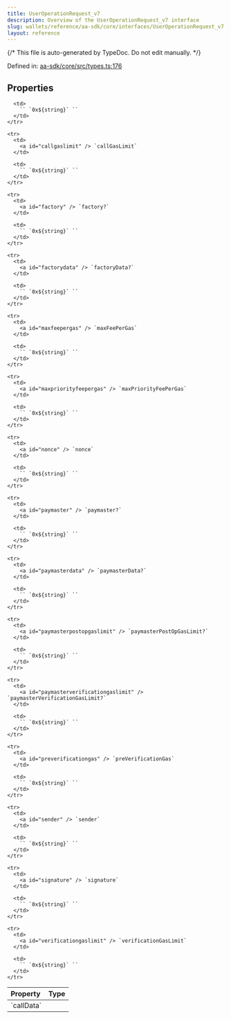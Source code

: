 ```yaml
---
title: UserOperationRequest_v7
description: Overview of the UserOperationRequest_v7 interface
slug: wallets/reference/aa-sdk/core/interfaces/UserOperationRequest_v7
layout: reference
---
```


{/* This file is auto-generated by TypeDoc. Do not edit manually. */}

Defined in: [aa-sdk/core/src/types.ts:176](https://github.com/alchemyplatform/aa-sdk/blob/dc58c113ff1eeb06d4b3f76c505cbbaad47db8fc/aa-sdk/core/src/types.ts#L176)

## Properties

<table>
  <thead>
    <tr>
      <th align="left">Property</th>
      <th align="left">Type</th>
    </tr>
  </thead>

  <tbody>
    <tr>
      <td>
        <a id="calldata" /> `callData`
      </td>

      <td>
        `` `0x${string}` ``
      </td>
    </tr>

    <tr>
      <td>
        <a id="callgaslimit" /> `callGasLimit`
      </td>

      <td>
        `` `0x${string}` ``
      </td>
    </tr>

    <tr>
      <td>
        <a id="factory" /> `factory?`
      </td>

      <td>
        `` `0x${string}` ``
      </td>
    </tr>

    <tr>
      <td>
        <a id="factorydata" /> `factoryData?`
      </td>

      <td>
        `` `0x${string}` ``
      </td>
    </tr>

    <tr>
      <td>
        <a id="maxfeepergas" /> `maxFeePerGas`
      </td>

      <td>
        `` `0x${string}` ``
      </td>
    </tr>

    <tr>
      <td>
        <a id="maxpriorityfeepergas" /> `maxPriorityFeePerGas`
      </td>

      <td>
        `` `0x${string}` ``
      </td>
    </tr>

    <tr>
      <td>
        <a id="nonce" /> `nonce`
      </td>

      <td>
        `` `0x${string}` ``
      </td>
    </tr>

    <tr>
      <td>
        <a id="paymaster" /> `paymaster?`
      </td>

      <td>
        `` `0x${string}` ``
      </td>
    </tr>

    <tr>
      <td>
        <a id="paymasterdata" /> `paymasterData?`
      </td>

      <td>
        `` `0x${string}` ``
      </td>
    </tr>

    <tr>
      <td>
        <a id="paymasterpostopgaslimit" /> `paymasterPostOpGasLimit?`
      </td>

      <td>
        `` `0x${string}` ``
      </td>
    </tr>

    <tr>
      <td>
        <a id="paymasterverificationgaslimit" /> `paymasterVerificationGasLimit?`
      </td>

      <td>
        `` `0x${string}` ``
      </td>
    </tr>

    <tr>
      <td>
        <a id="preverificationgas" /> `preVerificationGas`
      </td>

      <td>
        `` `0x${string}` ``
      </td>
    </tr>

    <tr>
      <td>
        <a id="sender" /> `sender`
      </td>

      <td>
        `` `0x${string}` ``
      </td>
    </tr>

    <tr>
      <td>
        <a id="signature" /> `signature`
      </td>

      <td>
        `` `0x${string}` ``
      </td>
    </tr>

    <tr>
      <td>
        <a id="verificationgaslimit" /> `verificationGasLimit`
      </td>

      <td>
        `` `0x${string}` ``
      </td>
    </tr>

  </tbody>
</table>
